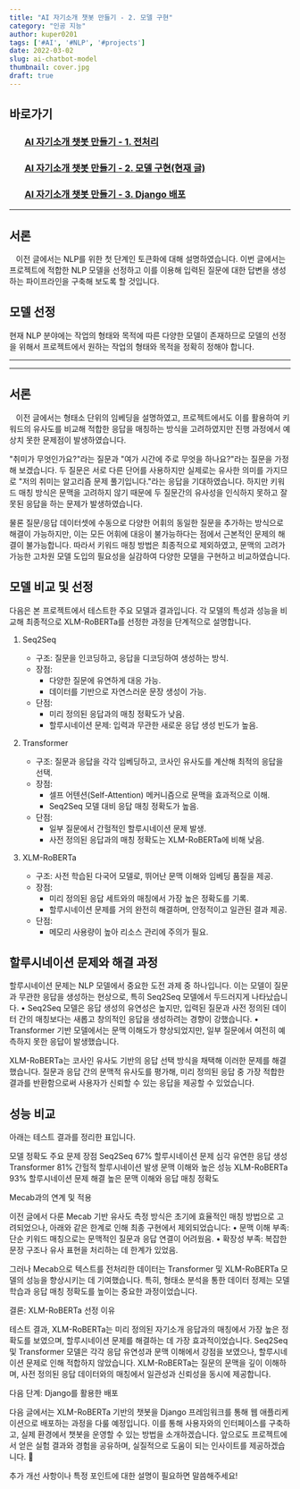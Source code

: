 ```yaml
---
title: "AI 자기소개 챗봇 만들기 - 2. 모델 구현"
category: "인공 지능"
author: kuper0201
tags: ['#AI', '#NLP', '#projects']
date: 2022-03-02
slug: ai-chatbot-model
thumbnail: cover.jpg
draft: true
---
```



## 바로가기

### &nbsp; &nbsp; &nbsp; &nbsp;[AI 자기소개 챗봇 만들기 - 1. 전처리](/ai-chatbot-preprocess)
### &nbsp; &nbsp; &nbsp; &nbsp;[AI 자기소개 챗봇 만들기 - 2. 모델 구현(현재 글)](#서론)
### &nbsp; &nbsp; &nbsp; &nbsp;[AI 자기소개 챗봇 만들기 - 3. Django 배포](/ai-chatbot-deploy)

---

## 서론

&nbsp;&nbsp; 이전 글에서는 NLP를 위한 첫 단계인 토큰화에 대해 설명하였습니다. 이번 글에서는 프로젝트에 적합한 NLP 모델을 선정하고 이를 이용해 입력된 질문에 대한 답변을 생성하는 파이프라인을 구축해 보도록 할 것입니다.

## 모델 선정

현재 NLP 분야에는 작업의 형태와 목적에 따른 다양한 모델이 존재하므로 모델의 선정을 위해서 프로젝트에서 원하는 작업의 형태와 목적을 정확히 정해야 합니다.


---
---


## 서론

&nbsp;&nbsp; 이전 글에서는 형태소 단위의 임베딩을 설명하였고, 프로젝트에서도 이를 활용하여 키워드의 유사도를 비교해 적합한 응답을 매칭하는 방식을 고려하였지만 진행 과정에서 예상치 못한 문제점이 발생하였습니다.

"취미가 무엇인가요?"라는 질문과 "여가 시간에 주로 무엇을 하나요?"라는 질문을 가정해 보겠습니다.
두 질문은 서로 다른 단어를 사용하지만 실제로는 유사한 의미를 가지므로 "저의 취미는 알고리즘 문제 풀기입니다."라는 응답을 기대하였습니다. 하지만 키워드 매칭 방식은 문맥을 고려하지 않기 때문에 두 질문간의 유사성을 인식하지 못하고 잘못된 응답을 하는 문제가 발생하였습니다.

물론 질문/응답 데이터셋에 수동으로 다양한 어휘의 동일한 질문을 추가하는 방식으로 해결이 가능하지만, 이는 모든 어휘에 대응이 불가능하다는 점에서 근본적인 문제의 해결이 불가능합니다. 따라서 키워드 매칭 방법은 최종적으로 제외하였고, 문맥의 고려가 가능한 고차원 모델 도입의 필요성을 실감하여 다양한 모델을 구현하고 비교하였습니다.

## 모델 비교 및 선정

다음은 본 프로젝트에서 테스트한 주요 모델과 결과입니다. 각 모델의 특성과 성능을 비교해 최종적으로 XLM-RoBERTa를 선정한 과정을 단계적으로 설명합니다.

1. Seq2Seq
	- 구조: 질문을 인코딩하고, 응답을 디코딩하여 생성하는 방식.
	- 장점:
		- 다양한 질문에 유연하게 대응 가능.
		- 데이터를 기반으로 자연스러운 문장 생성이 가능.
	- 단점:
		- 미리 정의된 응답과의 매칭 정확도가 낮음.
		- 할루시네이션 문제: 입력과 무관한 새로운 응답 생성 빈도가 높음.

2. Transformer
	- 구조: 질문과 응답을 각각 임베딩하고, 코사인 유사도를 계산해 최적의 응답을 선택.
	- 장점:
		- 셀프 어텐션(Self-Attention) 메커니즘으로 문맥을 효과적으로 이해.
		- Seq2Seq 모델 대비 응답 매칭 정확도가 높음.
	- 단점:
		- 일부 질문에서 간헐적인 할루시네이션 문제 발생.
		- 사전 정의된 응답과의 매칭 정확도는 XLM-RoBERTa에 비해 낮음.

3. XLM-RoBERTa
	- 구조: 사전 학습된 다국어 모델로, 뛰어난 문맥 이해와 임베딩 품질을 제공.
	- 장점:
		- 미리 정의된 응답 세트와의 매칭에서 가장 높은 정확도를 기록.
		- 할루시네이션 문제를 거의 완전히 해결하며, 안정적이고 일관된 결과 제공.
	- 단점:
		- 메모리 사용량이 높아 리소스 관리에 주의가 필요.
	
## 할루시네이션 문제와 해결 과정

할루시네이션 문제는 NLP 모델에서 중요한 도전 과제 중 하나입니다. 이는 모델이 질문과 무관한 응답을 생성하는 현상으로, 특히 Seq2Seq 모델에서 두드러지게 나타났습니다.
	•	Seq2Seq 모델은 응답 생성의 유연성은 높지만, 입력된 질문과 사전 정의된 데이터 간의 매칭보다는 새롭고 창의적인 응답을 생성하려는 경향이 강했습니다.
	•	Transformer 기반 모델에서는 문맥 이해도가 향상되었지만, 일부 질문에서 여전히 예측하지 못한 응답이 발생했습니다.

XLM-RoBERTa는 코사인 유사도 기반의 응답 선택 방식을 채택해 이러한 문제를 해결했습니다. 질문과 응답 간의 문맥적 유사도를 평가해, 미리 정의된 응답 중 가장 적합한 결과를 반환함으로써 사용자가 신뢰할 수 있는 응답을 제공할 수 있었습니다.

## 성능 비교

아래는 테스트 결과를 정리한 표입니다.

모델	정확도	주요 문제	장점
Seq2Seq	67%	할루시네이션 문제 심각	유연한 응답 생성
Transformer	81%	간헐적 할루시네이션 발생	문맥 이해와 높은 성능
XLM-RoBERTa	93%	할루시네이션 문제 해결	높은 문맥 이해와 응답 매칭 정확도

Mecab과의 연계 및 적용

이전 글에서 다룬 Mecab 기반 유사도 측정 방식은 초기에 효율적인 매칭 방법으로 고려되었으나, 아래와 같은 한계로 인해 최종 구현에서 제외되었습니다:
	•	문맥 이해 부족: 단순 키워드 매칭으로는 문맥적인 질문과 응답 연결이 어려웠음.
	•	확장성 부족: 복잡한 문장 구조나 유사 표현을 처리하는 데 한계가 있었음.

그러나 Mecab으로 텍스트를 전처리한 데이터는 Transformer 및 XLM-RoBERTa 모델의 성능을 향상시키는 데 기여했습니다. 특히, 형태소 분석을 통한 데이터 정제는 모델 학습과 응답 매칭 정확도를 높이는 중요한 과정이었습니다.

결론: XLM-RoBERTa 선정 이유

테스트 결과, XLM-RoBERTa는 미리 정의된 자기소개 응답과의 매칭에서 가장 높은 정확도를 보였으며, 할루시네이션 문제를 해결하는 데 가장 효과적이었습니다. Seq2Seq 및 Transformer 모델은 각각 응답 유연성과 문맥 이해에서 강점을 보였으나, 할루시네이션 문제로 인해 적합하지 않았습니다.
XLM-RoBERTa는 질문의 문맥을 깊이 이해하며, 사전 정의된 응답 데이터와의 매칭에서 일관성과 신뢰성을 동시에 제공합니다.

다음 단계: Django를 활용한 배포

다음 글에서는 XLM-RoBERTa 기반의 챗봇을 Django 프레임워크를 통해 웹 애플리케이션으로 배포하는 과정을 다룰 예정입니다. 이를 통해 사용자와의 인터페이스를 구축하고, 실제 환경에서 챗봇을 운영할 수 있는 방법을 소개하겠습니다.
앞으로도 프로젝트에서 얻은 실험 결과와 경험을 공유하며, 실질적으로 도움이 되는 인사이트를 제공하겠습니다. 🚀

추가 개선 사항이나 특정 포인트에 대한 설명이 필요하면 말씀해주세요!